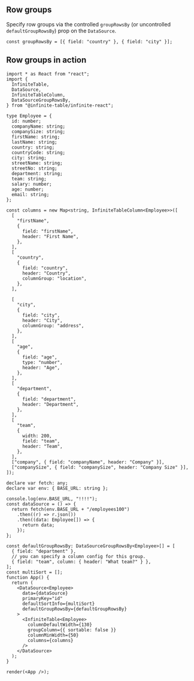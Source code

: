 ## Row groups

Specify row groups via the controlled `groupRowsBy` (or uncontrolled `defaultGroupRowsBy`) prop on the `DataSource`.

```tsx
const groupRowsBy = [{ field: "country" }, { field: "city" }];
```

## Row groups in action

```tsx height=750 live title=Row-groups
import * as React from "react";
import {
  InfiniteTable,
  DataSource,
  InfiniteTableColumn,
  DataSourceGroupRowsBy,
} from "@infinite-table/infinite-react";

type Employee = {
  id: number;
  companyName: string;
  companySize: string;
  firstName: string;
  lastName: string;
  country: string;
  countryCode: string;
  city: string;
  streetName: string;
  streetNo: string;
  department: string;
  team: string;
  salary: number;
  age: number;
  email: string;
};

const columns = new Map<string, InfiniteTableColumn<Employee>>([
  [
    "firstName",
    {
      field: "firstName",
      header: "First Name",
    },
  ],
  [
    "country",
    {
      field: "country",
      header: "Country",
      columnGroup: "location",
    },
  ],

  [
    "city",
    {
      field: "city",
      header: "City",
      columnGroup: "address",
    },
  ],
  [
    "age",
    {
      field: "age",
      type: "number",
      header: "Age",
    },
  ],
  [
    "department",
    {
      field: "department",
      header: "Department",
    },
  ],
  [
    "team",
    {
      width: 200,
      field: "team",
      header: "Team",
    },
  ],
  ["company", { field: "companyName", header: "Company" }],
  ["companySize", { field: "companySize", header: "Company Size" }],
]);

declare var fetch: any;
declare var env: { BASE_URL: string };

console.log(env.BASE_URL, "!!!!");
const dataSource = () => {
  return fetch(env.BASE_URL + "/employees100")
    .then((r) => r.json())
    .then((data: Employee[]) => {
      return data;
    });
};

const defaultGroupRowsBy: DataSourceGroupRowsBy<Employee>[] = [
  { field: "department" },
  // you can specify a column config for this group.
  { field: "team", column: { header: "What team?" } },
];
const multiSort = [];
function App() {
  return (
    <DataSource<Employee>
      data={dataSource}
      primaryKey="id"
      defaultSortInfo={multiSort}
      defaultGroupRowsBy={defaultGroupRowsBy}
    >
      <InfiniteTable<Employee>
        columnDefaultWidth={130}
        groupColumn={{ sortable: false }}
        columnMinWidth={50}
        columns={columns}
      />
    </DataSource>
  );
}

render(<App />);
```
